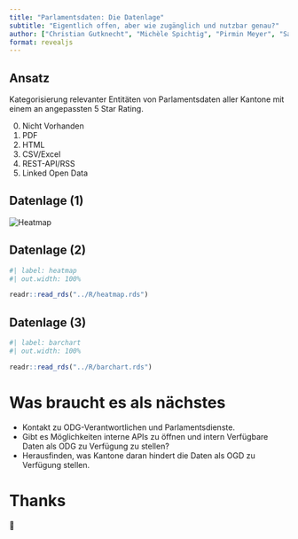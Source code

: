```yaml
---
title: "Parlamentsdaten: Die Datenlage"
subtitle: "Eigentlich offen, aber wie zugänglich und nutzbar genau?"
author: ["Christian Gutknecht", "Michèle Spichtig", "Pirmin Meyer", "Salim Brüggemann", "Selina Frey", "Stefanie Taepke"]
format: revealjs
---
```


## Ansatz

Kategorisierung relevanter Entitäten von Parlamentsdaten aller Kantone mit einem an angepassten 5 Star Rating.

0. Nicht Vorhanden
1. PDF
2. HTML
3. CSV/Excel
4. REST-API/RSS
5. Linked Open Data

## Datenlage (1)

![](../heatmap-short.gif "Heatmap")

## Datenlage (2)

```r
#| label: heatmap
#| out.width: 100%

readr::read_rds("../R/heatmap.rds")
```

## Datenlage (3)

```r
#| label: barchart
#| out.width: 100%

readr::read_rds("../R/barchart.rds")
```

# Was braucht es als nächstes

- Kontakt zu ODG-Verantwortlichen und Parlamentsdienste.
- Gibt es Möglichkeiten interne APIs zu öffnen und intern Verfügbare Daten als ODG zu Verfügung zu stellen?
- Herausfinden, was Kantone daran hindert die Daten als OGD zu Verfügung stellen.

# Thanks

🍻
